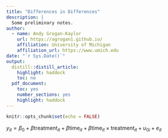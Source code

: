 ```yaml
---
title: "Differences in Differences"
description: |
  Some preliminary notes.
author:
  - name: Andy Grogan-Kaylor 
    url: https://agrogan1.github.io/
    affiliation: University of Michigan
    affiliation_url: https://www.umich.edu
date: "`r Sys.Date()`"
output: 
  distill::distill_article:
    highlight: haddock
    toc: no
  pdf_document: 
    toc: yes
    number_sections: yes
    highlight: haddock
---
```


```r

knitr::opts_chunk$set(echo = FALSE)

```

$y_{it} = \beta_0 + \beta \text{treatment}_{it} + \beta \text{time}_{it} + \beta \text{time}_{it} \times  \text{treatment}_{it} + u_{0i} + e_{it}$

